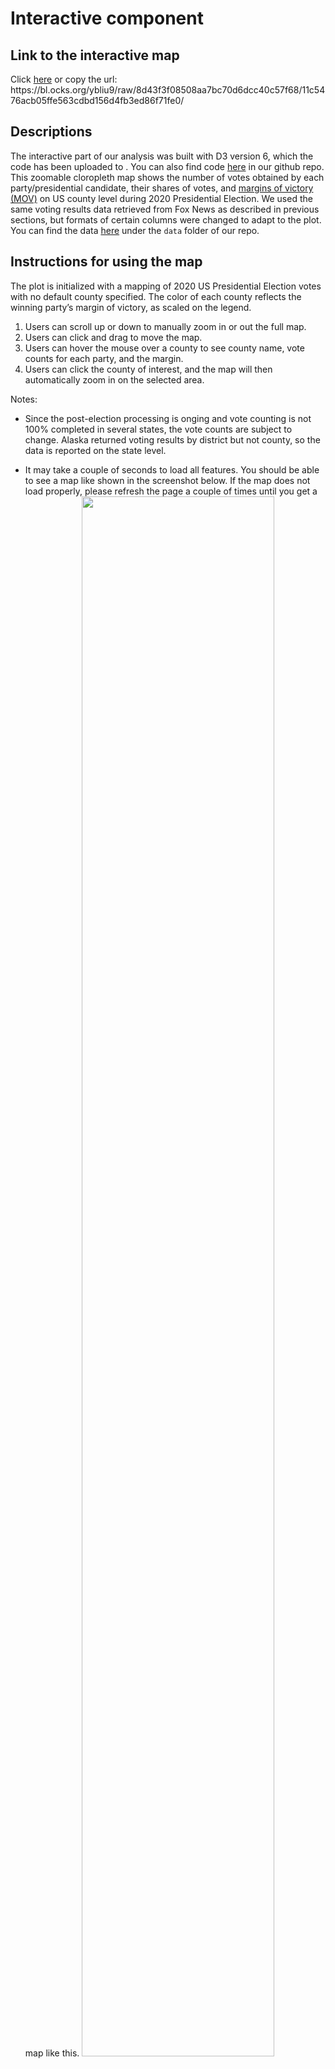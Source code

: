 # Interactive component

## Link to the interactive map
Click [here](https://bl.ocks.org/ybliu9/raw/8d43f3f08508aa7bc70d6dcc40c57f68/11c5476acb05ffe563cdbd156d4fb3ed86f71fe0/) or copy the url: https://bl.ocks.org/ybliu9/raw/8d43f3f08508aa7bc70d6dcc40c57f68/11c5476acb05ffe563cdbd156d4fb3ed86f71fe0/

## Descriptions

The interactive part of our analysis was built with D3 version 6, which the code has been uploaded to [](blockbuilder.org). You can also find code [here](https://github.com/NeverGiveUpDXQ/2020-U.S.-Election-Visualizations/blob/main/interactive-map-2020-election.html) in our github repo. 
This zoomable cloropleth map shows the number of votes obtained by each party/presidential candidate, their shares of votes, and [margins of victory (MOV)](https://ballotpedia.org/Margin-of-victory_(MOV)) on US county level during 2020 Presidential Election. We used the same voting results data retrieved from Fox News as described in previous sections, but formats of certain columns were changed to adapt to the plot. You can find the data [here](https://github.com/NeverGiveUpDXQ/2020-U.S.-Election-Visualizations/blob/main/data/d3csv/2020_map_d3.csv) under the `data` folder of our repo.

## Instructions for using the map

The plot is initialized with a mapping of 2020 US Presidential Election votes with no default county specified. The color of each county reflects the winning party's margin of victory, as scaled on the legend. 

1. Users can scroll up or down to manually zoom in or out the full map. 
2. Users can click and drag to move the map.
3. Users can hover the mouse over a county to see county name, vote counts for each party, and the margin. 
4. Users can click the county of interest, and the map will then automatically zoom in on the selected area. 

Notes: 

- Since the post-election processing is onging and vote counting is not 100% completed in several states, the vote counts are subject to change. Alaska returned voting results by district but not county, so the data is reported on the state level. 

- It may take a couple of seconds to load all features. You should be able to see a map like shown in the screenshot below. If the map does not load properly, please refresh the page a couple of times until you get a map like this.
![](https://raw.githubusercontent.com/NeverGiveUpDXQ/2020-U.S.-Election-Visualizations/main/_bookdown_files/finalproj_files/figure-html/demo.PNG){width=80%}

References:

1. Tony McGovern: US County Level Election Results with d3.v4 (https://raw.githubusercontent.com/tonmcg/US_County_Level_Election_Results_08-20/master/index.html)
Result image(https://raw.githubusercontent.com/tonmcg/US_County_Level_Election_Results_08-20/master/img/us_election_results.png)
2. Observable: d3-6.0 Migration Guide (https://observablehq.com/@d3/d3v6-migration-guide#events)

